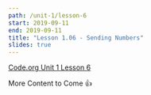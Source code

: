 ```yaml
---
path: /unit-1/lesson-6
start: 2019-09-11
end: 2019-09-11
title: "Lesson 1.06 - Sending Numbers"
slides: true
---
```


[Code.org Unit 1 Lesson 6](https://studio.code.org/s/csp1-2019/stage/6/puzzle/2)

More Content to Come :thumbsup: